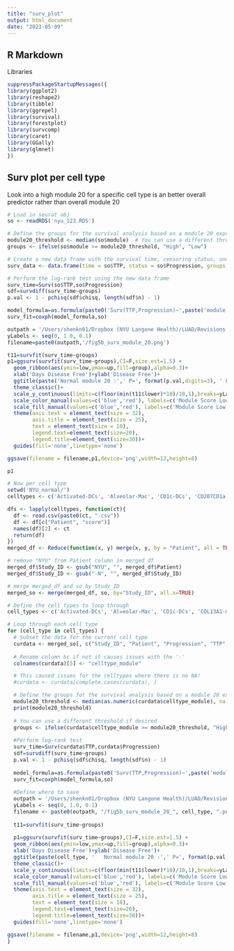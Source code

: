 ```yaml
---
title: "surv_plot"
output: html_document
date: "2023-05-09"
---
```


## R Markdown

Libraries

```r
suppressPackageStartupMessages({
library(ggplot2) 
library(reshape2) 
library(tibble) 
library(ggrepel) 
library(survival) 
library(forestplot) 
library(survcomp) 
library(caret) 
library(GGally) 
library(glmnet)
})
```

## Surv plot per cell type

Look into a high module 20 for a specific cell type is an better overall predictor rather than overall module 20

```r
# Load in seurat obj
so <- readRDS('nyu_123.RDS')
```

```r
# Define the groups for the survival analysis based on a module 20 expression threshold
module20_threshold <- median(so$module)  # You can use a different threshold if desired
groups <- ifelse(so$module >= module20_threshold, "High", "Low")

# Create a new data frame with the survival time, censoring status, and groups variables
surv_data <- data.frame(time = so$TTP, status = so$Progression, groups = groups)

# Perform the log-rank test using the new data frame
surv_time=Surv(so$TTP,so$Progression)
sdf=survdiff(surv_time~groups)
p.val <- 1 - pchisq(sdf$chisq, length(sdf$n) - 1)  
```

```r
model_formula=as.formula(paste0('Surv(TTP,Progression)~',paste('module',collapse='+')))
surv_fit=coxph(model_formula,so)
```

```r
outpath = '/Users/shenkn01/Dropbox (NYU Langone Health)/LUAD/Revisions'
yLabels <- seq(0, 1.0, 0.1)
filename=paste0(outpath,'/fig5b_surv_module_20.png')
```

```r
t11=survfit(surv_time~groups)
p1=ggsurv(survfit(surv_time~groups),CI=F,size.est=1.5) +
  geom_ribbon(aes(ymin=low,ymax=up,fill=group),alpha=0.3)+
  xlab('Days Disease Free')+ylab('Disease Free')+ 
  ggtitle(paste('Normal module 20 :',' P=', format(p.val,digits=3), ' Low/High Module score ', sum(groups=='Low'),'|',sum(groups=='High'),collapse='',sep=''))+
  theme_classic()+ 
  scale_y_continuous(limits=c(floor(min(t11$lower)*10)/10,1),breaks=yLabels, labels=sprintf(round(100*yLabels), fmt="%2.0f%%"))+
  scale_color_manual(values=c('blue','red'), labels=c('Module Score Low','Module Score High')) +
  scale_fill_manual(values=c('blue','red'), labels=c('Module Score Low','Module Score High')) +
  theme(axis.text = element_text(size = 32),
        axis.title = element_text(size = 25),
        text = element_text(size = 10),
        legend.text=element_text(size=20),
        legend.title=element_text(size=30))+
  guides(fill='none',linetype='none')

ggsave(filename = filename,p1,device='png',width=12,height=8)
```

```r
p1
```

```r
# Now per cell type
setwd('NYU_normal/')
celltypes <- c('Activated-DCs', 'Alveolar-Mac', 'CD1c-DCs', 'CD207CD1a-LCs', 'COL13A1-matrix-FBs', 'COL14A1-matrix-FBs', 'T-lymphocytes', 'B-lymphocytes', 'Lymphatic-ECs', 'MAST', 'Monocytes', 'Myofibroblasts', 'NK','Pericytes', 'Stalk-like-ECs', 'Tip-like-ECs', 'AT1', 'AT2', 'Ciliated', 'Club', 'Mesothelial-cells')

dfs <- lapply(celltypes, function(ct){
  df <- read.csv(paste0(ct, ".csv"))
  df <- df[c("Patient", "score")]
  names(df)[2] <- ct
  return(df)
})
merged_df <- Reduce(function(x, y) merge(x, y, by = "Patient", all = TRUE), dfs)

```

```r
# remove "NYU" from Patient column in merged_df
merged_df$Study_ID <- gsub("NYU", "", merged_df$Patient)
merged_df$Study_ID <- gsub("-N", "", merged_df$Study_ID)

# merge merged_df and so by Study_ID
merged_so <- merge(merged_df, so, by="Study_ID", all.x=TRUE)
```

```r

# Define the cell types to loop through
cell_types <- c('Activated-DCs', 'Alveolar-Mac', 'CD1c-DCs', 'COL13A1-matrix-FBs', 'COL14A1-matrix-FBs', 'T-lymphocytes', 'B-lymphocytes', 'MAST', 'Monocytes', 'Myofibroblasts','Pericytes', 'Stalk-like-ECs', 'Tip-like-ECs', 'AT1', 'AT2', 'Club', 'Mesothelial-cells')

# Loop through each cell type
for (cell_type in cell_types) {
  # Subset the data for the current cell type
  curdata <- merged_so[, c("Study_ID", "Patient", "Progression", "TTP", cell_type)]
  
  # Rename column bc if not it causes issues with the '-'
  colnames(curdata)[5] <- "celltype_module"

  # This caused issues for the celltypes where there is no NA!
  #curdata <- curdata[complete.cases(curdata), ]

  # Define the groups for the survival analysis based on a module 20 expression threshold
  module20_threshold <- median(as.numeric(curdata$celltype_module), na.rm = TRUE)
  print(module20_threshold)
  
  # You can use a different threshold if desired
  groups <- ifelse(curdata$celltype_module >= module20_threshold, "High", "Low")
 
  #Perform log-rank test
  surv_time=Surv(curdata$TTP,curdata$Progression)
  sdf=survdiff(surv_time~groups)
  p.val <- 1 - pchisq(sdf$chisq, length(sdf$n) - 1) 
  
  model_formula=as.formula(paste0('Surv(TTP,Progression)~',paste('module',collapse='+')))
  surv_fit=coxph(model_formula,so)
  
  #Define where to save
  outpath = '/Users/shenkn01/Dropbox (NYU Langone Health)/LUAD/Revisions/Survival_plot_median/'
  yLabels <- seq(0, 1.0, 0.1)
  filename <- paste0(outpath, "/fig5b_surv_module_20_", cell_type, ".png")
  
  t11=survfit(surv_time~groups)
  
  p1=ggsurv(survfit(surv_time~groups),CI=F,size.est=1.5) +
  geom_ribbon(aes(ymin=low,ymax=up,fill=group),alpha=0.3)+
  xlab('Days Disease Free')+ylab('Disease Free')+ 
  ggtitle(paste(cell_type, '   Normal module 20 :',' P=', format(p.val,digits=3), ' Low/High Module score ', sum(groups=='Low'),'|',sum(groups=='High'),collapse='',sep=''))+
  theme_classic()+ 
  scale_y_continuous(limits=c(floor(min(t11$lower)*10)/10,1),breaks=yLabels, labels=sprintf(round(100*yLabels), fmt="%2.0f%%"))+
  scale_color_manual(values=c('blue','red'), labels=c('Module Score Low','Module Score High')) +
  scale_fill_manual(values=c('blue','red'), labels=c('Module Score Low','Module Score High')) +
  theme(axis.text = element_text(size = 32),
        axis.title = element_text(size = 25),
        text = element_text(size = 18),
        legend.text=element_text(size=20),
        legend.title=element_text(size=30))+
  guides(fill='none',linetype='none')

ggsave(filename = filename,p1,device='png',width=12,height=8)
}
```
